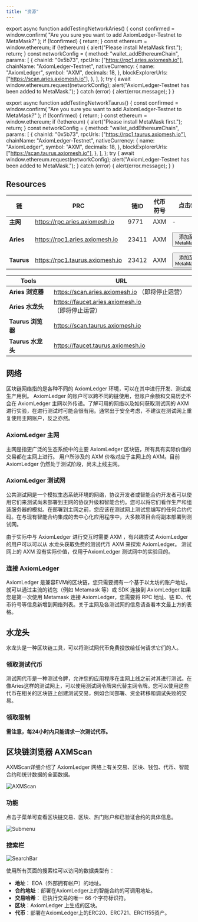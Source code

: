 ```yaml
---
title: "资源"
---
```


export async function addTestingNetworkAries() {
  const confirmed = window.confirm(
    "Are you sure you want to add AxiomLedger-Testnet to MetaMask?"
  );
  if (!confirmed) {
    return;
  }
  const ethereum = window.ethereum;
  if (!ethereum) {
    alert("Please install MetaMask first.");
    return;
  }
  const networkConfig = {
    method: "wallet_addEthereumChain",
    params: [
      {
        chainId: "0x5b73",
        rpcUrls: ["https://rpc1.aries.axiomesh.io"],
        chainName: "AxiomLedger-Testnet",
        nativeCurrency: {
          name: "AxiomLedger",
          symbol: "AXM",
          decimals: 18,
        },
        blockExplorerUrls: ["https://scan.aries.axiomesh.io"],
      },
    ],
  };
  try {
    await window.ethereum.request(networkConfig);
    alert("AxiomLedger-Testnet has been added to MetaMask.");
  } catch (error) {
    alert(error.message);
  }
}

export async function addTestingNetworkTaurus() {
  const confirmed = window.confirm(
    "Are you sure you want to add AxiomLedger-Testnet to MetaMask?"
  );
  if (!confirmed) {
    return;
  }
  const ethereum = window.ethereum;
  if (!ethereum) {
    alert("Please install MetaMask first.");
    return;
  }
  const networkConfig = {
    method: "wallet_addEthereumChain",
    params: [
      {
        chainId: "0x5b73",
        rpcUrls: ["https://rpc1.taurus.axiomesh.io"],
        chainName: "AxiomLedger-Testnet",
        nativeCurrency: {
          name: "AxiomLedger",
          symbol: "AXM",
          decimals: 18,
        },
        blockExplorerUrls: ["https://scan.taurus.axiomesh.io"],
      },
    ],
  };
  try {
    await window.ethereum.request(networkConfig);
    alert("AxiomLedger-Testnet has been added to MetaMask.");
  } catch (error) {
    alert(error.message);
  }
}


## Resources

| 链 | PRC | 链ID | 代币符号 |点击🖱️| 备注 |
| -------- | -------- | -------- | -------------- | -------- | -------- |
|**主网**| https://rpc.aries.axiomesh.io | 9771 | AXM | - |暂未上线  |
|**Aries**| https://rpc1.aries.axiomesh.io | 23411 | AXM |<button onClick={addTestingNetworkAries}>添加至MetaMask</button> | about to cease operation  |
|**Taurus**| https://rpc1.taurus.axiomesh.io | 23412 | AXM |<button onClick={addTestingNetworkTaurus}>添加至MetaMask</button> |  - |

| Tools         | URL                                              | 
| ----------------- | ------------------------------------------------ |
| **Aries 浏览器** | https://scan.aries.axiomesh.io （即将停止运营）|  
| **Aries 水龙头**  | https://faucet.aries.axiomesh.io （即将停止运营）|
| **Taurus 浏览器** | https://scan.taurus.axiomesh.io                   | 
| **Taurus 水龙头**  | https://faucet.taurus.axiomesh.io                 | 

## 网络
区块链网络指的是各种不同的 AxiomLedger 环境，可以在其中进行开发、测试或生产用例。
AxiomLedger 的账户可以跨不同的链使用，但账户余额和交易历史不会在 AxiomLedger 主网以外传递。了解可用的网络以及如何获取测试网的 AXM 进行实验，在进行测试时可能会很有用。通常出于安全考虑，不建议在测试网上重复使用主网账户，反之亦然。

### AxiomLedger 主网
主网是指更广泛的生态系统中的主要 AxiomLedger 区块链，所有具有实际价值的交易都在主网上进行。
用户所涉及的 AXM 价格对应于主网上的 AXM。目前 AxiomLedger 仍然处于测试阶段，尚未上线主网。

### AxiomLedger 测试网
公共测试网是一个模拟生态系统环境的网络，协议开发者或智能合约开发者可以使用它们来测试尚未部署到主网的协议升级和智能合约。您可以将它们看作生产和组装服务器的模拟。在部署到主网之前，您应该在测试网上测试您编写的任何合约代码。在与现有智能合约集成的去中心化应用程序中，大多数项目会将副本部署到测试网。

由于实际中与 AxiomLedger 进行交互时需要 AXM ，有兴趣尝试 AxiomLedger 的用户可以可以从 水龙头获取免费的测试代币 AXM 来探索 AxiomLedger。 测试网上的 AXM 没有实际价值，仅用于AxiomLedger 测试网中的实验目的。

### 连接 AxiomLedger 
AxiomLedger 是兼容EVM的区块链，您只需要拥有一个基于以太坊的账户地址，就可以通过主流的钱包（例如 Metamask 等）或 SDK 连接到 AxiomLedger.如果您是第一次使用 Metamask 连接 AxiomLedger，您需要将 RPC 地址、链 ID、代币符号等信息新增到网络列表。关于主网及各测试网的信息请查看本文最上方的表格。

## 水龙头
水龙头是一种区块链工具，可以将测试网代币免费投放给任何请求它们的人。
### 领取测试代币
测试网代币是一种测试令牌，允许您的应用程序在主网上线之前对其进行测试。在像Aries这样的测试网上，可以使用测试网令牌来代替主网令牌。您可以使用这些代币在相关的区块链上创建测试交易，例如合同部署、资金转移和调试失败的交易。
### 领取限制
**需注意，每24小时内只能请求一次测试代币。**




## 区块链浏览器 AXMScan

AXMScan详细介绍了 AxiomLedger 网络上有关交易、区块、钱包、代币、智能合约和统计数据的全面数据。

![AXMScan](/zh/images/getting-started/AXMScan1.png)

### 功能

点击子菜单可查看区块链交易、区块、热门账户和已验证合约的具体信息。

![Submenu](/zh/images/getting-started/SubMenu1.png)

### 搜索栏

![SearchBar](/zh/images/getting-started/SearchBar1.png)

使用所有页面的搜索栏可以访问的数据类型有：
- **地址**： EOA（外部拥有帐户）的地址。
- **合约地址**：部署在AxiomLedger上的智能合约的可调用地址。
- **交易哈希**： 已执行交易的唯一 66 个字符标识符。
- **区块**：AxiomLedger 上生成的区块。
- **代币**：部署在AxiomLedger上的ERC20、ERC721、ERC1155资产。